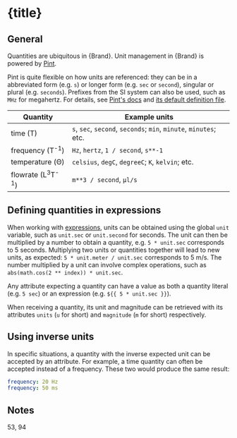 


# {title}


## General

Quantities are ubiquitous in {Brand}. Unit management in {Brand} is powered by [Pint](https://pint.readthedocs.io/en/0.20.1/index.html).


Pint is quite flexible on how units are referenced: they can be in a abbreviated form (e.g. `s`) or longer form (e.g. `sec` or `second`), singular or plural (e.g. `seconds`). Prefixes from the SI system can also be used, such as `MHz` for megahertz. For details, see [Pint's docs](https://pint.readthedocs.io/en/0.20.1/user/defining-quantities.html) and [its default definition file](https://github.com/hgrecco/pint/blob/master/pint/default_en.txt).

| Quantity | Example units |
|-|-|
| time (T) | `s`, `sec`, `second`, `seconds`; `min`, `minute`, `minutes`; etc. |
| frequency (T<sup>-1</sup>) | `Hz`, `hertz`, `1 / second`, `s**-1` |
| temperature (Θ) | `celsius`, `degC`, `degreeC`; `K`, `kelvin`; etc. |
| flowrate (L<sup>3</sup>T<sup>-1</sup>) | `m**3 / second`, `µl/s` |


## Defining quantities in expressions

When working with [expressions](../expressions), units can be obtained using the global `unit` variable, such as `unit.sec` or `unit.second` for seconds. The unit can then be multiplied by a number to obtain a quantity, e.g. `5 * unit.sec` corresponds to 5 seconds. Multiplying two units or quantities together will lead to new units, as expected: `5 * unit.meter / unit.sec` corresponds to 5 m/s. The number multiplied by a unit can involve complex operations, such as `abs(math.cos(2 ** index)) * unit.sec`.

Any attribute expecting a quantity can have a value as both a quantity literal (e.g. `5 sec`) or an expression (e.g. `${{ 5 * unit.sec }}`).

When receiving a quantity, its unit and magnitude can be retrieved with its attributes `units` (`u` for short) and `magnitude` (`m` for short) respectively.


## Using inverse units

In specific situations, a quantity with the inverse expected unit can be accepted by an attribute. For example, a time quantity can often be accepted instead of a frequency. These two would produce the same result:

```yml
frequency: 20 Hz
frequency: 50 ms
```


## Notes

53, 94
